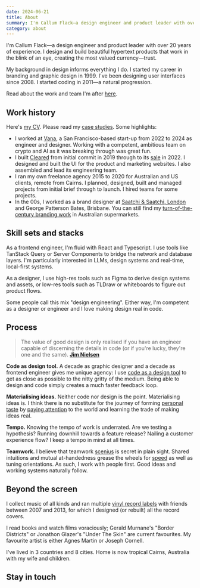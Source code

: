 ```yaml
---
date: 2024-06-21
title: About
summary: I'm Callum Flack—a design engineer and product leader with over 20 years of experience. I design and build beautiful hypertext products that work in the blink of an eye, creating the most valued currency—trust.
category: about
---
```


<Avatar />

I'm Callum Flack—a design engineer and product leader with over 20
years of experience. I design and build beautiful hypertext products that work in the blink of an eye, creating the most valued currency—trust.

My background in design informs everything I do. I started my career in branding and graphic design in 1999. I've been designing user interfaces since 2008. I started coding in 2011—a natural progression.

Read about the work and team I'm after [here](/the-work-and-team-im-after).

<Contacts />

## Work history

Here's [my CV](/CallumFlackCV2024.pdf). Please read my [case studies](/work). Some highlights:

- I worked at [Vana](/vana), a San Francisco-based start-up from 2022 to 2024 as engineer and designer. Working with a competent, ambitious team on crypto and AI as it was breaking through was great fun.
- I built [Cleared](https://getcleared.com/) from initial commit in 2019 through to its [sale](https://www.crunchbase.com/acquisition/femd-acquires-cleared--a1f894e0) in 2022. I designed and built the UI for the product and marketing websites. I also assembled and lead its engineering team.
- I ran my own freelance agency 2015 to 2020 for Australian and US clients, remote from Cairns. I planned, designed, built and managed projects from initial brief through to launch. I hired teams for some projects.
- In the 00s, I worked as a brand designer at [Saatchi & Saatchi, London](https://saatchi.co.uk/) and George Patterson Bates, Brisbane. You can still find my [turn-of-the-century branding work](breaka) in Australian supermarkets.

## Skill sets and stacks

As a frontend engineer, I'm fluid with React and Typescript. I use tools like TanStack Query or Server Components to bridge the network and database layers. I'm particularly interested in LLMs, design systems and real-time, local-first systems.

As a designer, I use high-res tools such as Figma to derive design systems and assets, or low-res tools such as TLDraw or whiteboards to figure out product flows.

Some people call this mix "design engineering". Either way, I'm competent as a designer or engineer and I love making design real in code.

## Process

> The value of good design is only realised if you have an engineer capable of discerning the details in code (or if you're lucky, they're one and the same).
> **[Jim Nielsen](https://twitter.com/jimniels/status/1623568177635667969)**

**Code as design tool.** A decade as graphic designer and a decade as frontend engineer gives me unique agency: I use [code as a design tool](/designers-should-code) to get as close as possible to the nitty gritty of the medium. Being able to design and code simply creates a much faster feedback loop.

**Materialising ideas.** Neither code nor design is the point. Materialising ideas is. I think there is no substitute for the journey of forming [personal taste](/the-matter-of-taste) by [paying attention](/the-instantaneous-language-of-beauty) to the world and learning the trade of making ideas real.

**Tempo.** Knowing the tempo of work is underrated. Are we testing a hypothesis? Running downhill towards a feature release? Nailing a customer experience flow? I keep a tempo in mind at all times.

**Teamwork.** I believe that teamwork [scenius](/creativity-starts-with-love-and-theft) is secret in plain sight. Shared intuitions and mutual at-handedness grease the wheels for [speed](https://twitter.com/patrickc/status/1380556517208825856) as well as tuning orientations. As such, I work with people first. Good ideas and working systems naturally follow.

## Beyond the screen

I collect music of all kinds and ran multiple [vinyl record labels](https://www.discogs.com/artist/2452856-Callum-Flack) with friends between 2007 and 2013, for which I designed (or rebuilt) all the record covers.

I read books and watch films voraciously; Gerald Murnane's "Border Districts" or Jonathon Glazer's "Under The Skin" are current favourites. My favourite artist is either Agnes Martin or Joseph Cornell.

I've lived in 3 countries and 8 cities. Home is now tropical Cairns, Australia with my wife and children.

## Stay in touch

<Outro />
